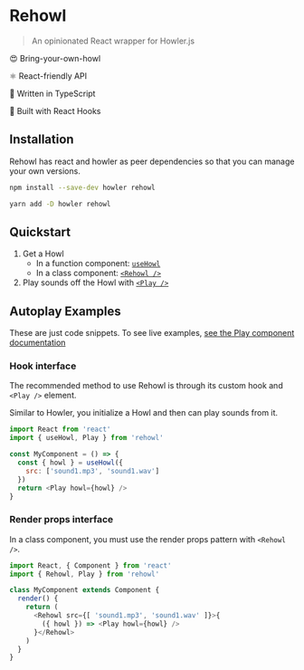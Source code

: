 
<Meta title="Rehowl|Getting Started" />

# Rehowl

> An opinionated React wrapper for Howler.js

<GitHubButton />

😍 Bring-your-own-howl

⚛ React-friendly API

🧼 Written in TypeScript

🔗 Built with React Hooks

## Installation

Rehowl has react and howler as peer dependencies so that you can manage your own versions.

```sh
npm install --save-dev howler rehowl
```

```sh
yarn add -D howler rehowl
```

## Quickstart

1. Get a Howl
    - In a function component: [`useHowl`](./?path=/docs/hooks-usehowl--page)
    - In a class component: [`<Rehowl />`](./?path=/docs/components-rehowl--play-pause)
2. Play sounds off the Howl with [`<Play />`](./?path=/docs/components-play--render-play)

## Autoplay Examples

These are just code snippets. To see live examples, [see the Play component documentation](./?path=/docs/components-play--render-play)

### Hook interface

The recommended method to use Rehowl is through its custom hook and `<Play />` element.

Similar to Howler, you initialize a Howl and then can play sounds from it.

```js
import React from 'react'
import { useHowl, Play } from 'rehowl'

const MyComponent = () => {
  const { howl } = useHowl({
    src: ['sound1.mp3', 'sound1.wav']
  })
  return <Play howl={howl} />
}
```


### Render props interface

In a class component, you must use the render props pattern with `<Rehowl />`.

```js
import React, { Component } from 'react'
import { Rehowl, Play } from 'rehowl'

class MyComponent extends Component {
  render() {
    return (
      <Rehowl src={[ 'sound1.mp3', 'sound1.wav' ]}>{
        ({ howl }) => <Play howl={howl} />
      }</Rehowl>
    )
  }
}
```
